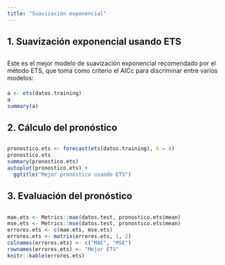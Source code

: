 ```yaml
---
title: "Suavización exponencial"
---
```


##  
## 1. Suavización exponencial usando ETS
##  

Este es el mejor modelo de suavización exponencial recomendado por el método ETS, que toma como criterio el AICc para discriminar entre varios modelos:

####  

```r
a <- ets(datos.training)
a
summary(a)
```

##  
## 2. Cálculo del pronóstico
## 

```r
pronostico.ets <- forecast(ets(datos.training), h = 4)
pronostico.ets
summary(pronostico.ets)
autoplot(pronostico.ets) +
  ggtitle("Mejor pronóstico usando ETS")

```

##  
## 3. Evaluación del pronóstico
## 

```r
mae.ets <- Metrics::mae(datos.test, pronostico.ets$mean)
mse.ets <- Metrics::mse(datos.test, pronostico.ets$mean)
errores.ets <- c(mae.ets, mse.ets)
errores.ets <- matrix(errores.ets, 1, 2)
colnames(errores.ets) <- c("MAE", "MSE")
rownames(errores.ets) <- "Mejor ETS"
knitr::kable(errores.ets)

```


